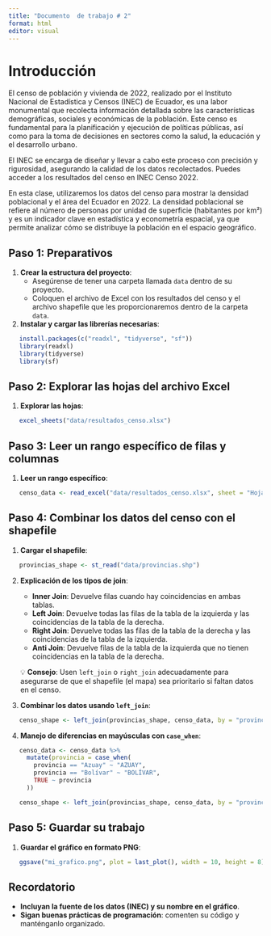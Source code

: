 ```yaml
---
title: "Documento  de trabajo # 2"
format: html
editor: visual
---
```


# Introducción

El censo de población y vivienda de 2022, realizado por el Instituto Nacional de Estadística y Censos (INEC) de Ecuador, es una labor monumental que recolecta información detallada sobre las características demográficas, sociales y económicas de la población. Este censo es fundamental para la planificación y ejecución de políticas públicas, así como para la toma de decisiones en sectores como la salud, la educación y el desarrollo urbano.

El INEC se encarga de diseñar y llevar a cabo este proceso con precisión y rigurosidad, asegurando la calidad de los datos recolectados. Puedes acceder a los resultados del censo en INEC Censo 2022.

En esta clase, utilizaremos los datos del censo para mostrar la densidad poblacional y el área del Ecuador en 2022. La densidad poblacional se refiere al número de personas por unidad de superficie (habitantes por km²) y es un indicador clave en estadística y econometría espacial, ya que permite analizar cómo se distribuye la población en el espacio geográfico.

## Paso 1: Preparativos

1.  **Crear la estructura del proyecto**:
    -   Asegúrense de tener una carpeta llamada `data` dentro de su proyecto.
    -   Coloquen el archivo de Excel con los resultados del censo y el archivo shapefile que les proporcionaremos dentro de la carpeta `data`.
2.  **Instalar y cargar las librerías necesarias**:

```r
   install.packages(c("readxl", "tidyverse", "sf"))
   library(readxl)
   library(tidyverse)
   library(sf)
```

## Paso 2: Explorar las hojas del archivo Excel

1.  **Explorar las hojas**:

```r
   excel_sheets("data/resultados_censo.xlsx")
```

## Paso 3: Leer un rango específico de filas y columnas

1.  **Leer un rango específico**:

```r
   censo_data <- read_excel("data/resultados_censo.xlsx", sheet = "Hoja1", range = "A1:D100")
```

## Paso 4: Combinar los datos del censo con el shapefile

1.  **Cargar el shapefile**:

```r
   provincias_shape <- st_read("data/provincias.shp")
```

2.  **Explicación de los tipos de join**:

    -   **Inner Join**: Devuelve filas cuando hay coincidencias en ambas tablas.
    -   **Left Join**: Devuelve todas las filas de la tabla de la izquierda y las coincidencias de la tabla de la derecha.
    -   **Right Join**: Devuelve todas las filas de la tabla de la derecha y las coincidencias de la tabla de la izquierda.
    -   **Anti Join**: Devuelve filas de la tabla de la izquierda que no tienen coincidencias en la tabla de la derecha.

    💡 **Consejo**: Usen `left_join` o `right_join` adecuadamente para asegurarse de que el shapefile (el mapa) sea prioritario si faltan datos en el censo.

3.  **Combinar los datos usando `left_join`**:

```r
   censo_shape <- left_join(provincias_shape, censo_data, by = "provincia")
```

4.  **Manejo de diferencias en mayúsculas con `case_when`**:

```r
   censo_data <- censo_data %>%
     mutate(provincia = case_when(
       provincia == "Azuay" ~ "AZUAY",
       provincia == "Bolívar" ~ "BOLÍVAR",
       TRUE ~ provincia
     ))

   censo_shape <- left_join(provincias_shape, censo_data, by = "provincia")
```

## Paso 5: Guardar su trabajo

1.  **Guardar el gráfico en formato PNG**:

```r
   ggsave("mi_grafico.png", plot = last_plot(), width = 10, height = 8)
```

## Recordatorio

-   **Incluyan la fuente de los datos (INEC) y su nombre en el gráfico**.
-   **Sigan buenas prácticas de programación**: comenten su código y manténganlo organizado.
